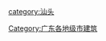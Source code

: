 {{Catnav|頁面分類|各種主題的頁面分類|依中国各省来作的分类|中国各省建筑|广东建筑}}
[[category:汕头|category:汕头]]
[[Category:广东各地级市建筑|Category:广东各地级市建筑]]